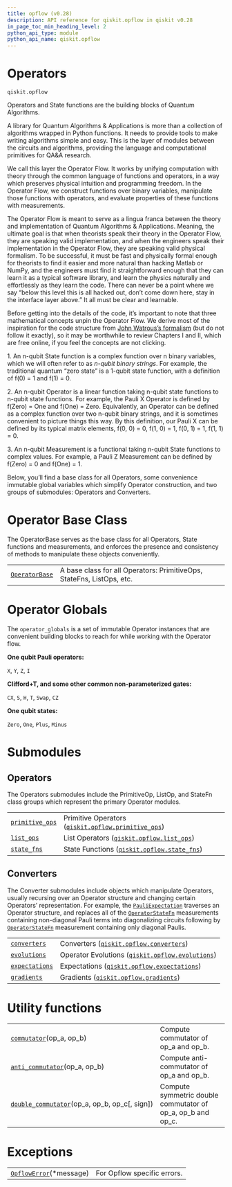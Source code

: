 ```yaml
---
title: opflow (v0.28)
description: API reference for qiskit.opflow in qiskit v0.28
in_page_toc_min_heading_level: 2
python_api_type: module
python_api_name: qiskit.opflow
---
```


<span id="module-qiskit.opflow" />

<span id="qiskit-opflow" />

<span id="operators-qiskit-opflow" />

# Operators

`qiskit.opflow`

Operators and State functions are the building blocks of Quantum Algorithms.

A library for Quantum Algorithms & Applications is more than a collection of algorithms wrapped in Python functions. It needs to provide tools to make writing algorithms simple and easy. This is the layer of modules between the circuits and algorithms, providing the language and computational primitives for QA\&A research.

We call this layer the Operator Flow. It works by unifying computation with theory through the common language of functions and operators, in a way which preserves physical intuition and programming freedom. In the Operator Flow, we construct functions over binary variables, manipulate those functions with operators, and evaluate properties of these functions with measurements.

The Operator Flow is meant to serve as a lingua franca between the theory and implementation of Quantum Algorithms & Applications. Meaning, the ultimate goal is that when theorists speak their theory in the Operator Flow, they are speaking valid implementation, and when the engineers speak their implementation in the Operator Flow, they are speaking valid physical formalism. To be successful, it must be fast and physically formal enough for theorists to find it easier and more natural than hacking Matlab or NumPy, and the engineers must find it straightforward enough that they can learn it as a typical software library, and learn the physics naturally and effortlessly as they learn the code. There can never be a point where we say “below this level this is all hacked out, don’t come down here, stay in the interface layer above.” It all must be clear and learnable.

Before getting into the details of the code, it’s important to note that three mathematical concepts unpin the Operator Flow. We derive most of the inspiration for the code structure from [John Watrous’s formalism](https://cs.uwaterloo.ca/~watrous/TQI/) (but do not follow it exactly), so it may be worthwhile to review Chapters I and II, which are free online, if you feel the concepts are not clicking.

1\. An n-qubit State function is a complex function over n binary variables, which we will often refer to as *n-qubit binary strings*. For example, the traditional quantum “zero state” is a 1-qubit state function, with a definition of f(0) = 1 and f(1) = 0.

2\. An n-qubit Operator is a linear function taking n-qubit state functions to n-qubit state functions. For example, the Pauli X Operator is defined by f(Zero) = One and f(One) = Zero. Equivalently, an Operator can be defined as a complex function over two n-qubit binary strings, and it is sometimes convenient to picture things this way. By this definition, our Pauli X can be defined by its typical matrix elements, f(0, 0) = 0, f(1, 0) = 1, f(0, 1) = 1, f(1, 1) = 0.

3\. An n-qubit Measurement is a functional taking n-qubit State functions to complex values. For example, a Pauli Z Measurement can be defined by f(Zero) = 0 and f(One) = 1.

Below, you’ll find a base class for all Operators, some convenience immutable global variables which simplify Operator construction, and two groups of submodules: Operators and Converters.

# Operator Base Class

The OperatorBase serves as the base class for all Operators, State functions and measurements, and enforces the presence and consistency of methods to manipulate these objects conveniently.

|                                                                           |                                                                       |
| ------------------------------------------------------------------------- | --------------------------------------------------------------------- |
| [`OperatorBase`](qiskit.opflow.OperatorBase "qiskit.opflow.OperatorBase") | A base class for all Operators: PrimitiveOps, StateFns, ListOps, etc. |

# Operator Globals

The `operator_globals` is a set of immutable Operator instances that are convenient building blocks to reach for while working with the Operator flow.

**One qubit Pauli operators:**

`X`, `Y`, `Z`, `I`

**Clifford+T, and some other common non-parameterized gates:**

`CX`, `S`, `H`, `T`, `Swap`, `CZ`

**One qubit states:**

`Zero`, `One`, `Plus`, `Minus`

# Submodules

## Operators

The Operators submodules include the PrimitiveOp, ListOp, and StateFn class groups which represent the primary Operator modules.

|                                                                                                                 |                                                                                                                                                     |
| --------------------------------------------------------------------------------------------------------------- | --------------------------------------------------------------------------------------------------------------------------------------------------- |
| [`primitive_ops`](qiskit.opflow.primitive_ops#module-qiskit.opflow.primitive_ops "qiskit.opflow.primitive_ops") | Primitive Operators ([`qiskit.opflow.primitive_ops`](qiskit.opflow.primitive_ops#module-qiskit.opflow.primitive_ops "qiskit.opflow.primitive_ops")) |
| [`list_ops`](qiskit.opflow.list_ops#module-qiskit.opflow.list_ops "qiskit.opflow.list_ops")                     | List Operators ([`qiskit.opflow.list_ops`](qiskit.opflow.list_ops#module-qiskit.opflow.list_ops "qiskit.opflow.list_ops"))                          |
| [`state_fns`](qiskit.opflow.state_fns#module-qiskit.opflow.state_fns "qiskit.opflow.state_fns")                 | State Functions ([`qiskit.opflow.state_fns`](qiskit.opflow.state_fns#module-qiskit.opflow.state_fns "qiskit.opflow.state_fns"))                     |

## Converters

The Converter submodules include objects which manipulate Operators, usually recursing over an Operator structure and changing certain Operators’ representation. For example, the [`PauliExpectation`](qiskit.opflow.expectations.PauliExpectation "qiskit.opflow.expectations.PauliExpectation") traverses an Operator structure, and replaces all of the [`OperatorStateFn`](qiskit.opflow.state_fns.OperatorStateFn "qiskit.opflow.state_fns.OperatorStateFn") measurements containing non-diagonal Pauli terms into diagonalizing circuits following by [`OperatorStateFn`](qiskit.opflow.state_fns.OperatorStateFn "qiskit.opflow.state_fns.OperatorStateFn") measurement containing only diagonal Paulis.

|                                                                                                             |                                                                                                                                          |
| ----------------------------------------------------------------------------------------------------------- | ---------------------------------------------------------------------------------------------------------------------------------------- |
| [`converters`](qiskit.opflow.converters#module-qiskit.opflow.converters "qiskit.opflow.converters")         | Converters ([`qiskit.opflow.converters`](qiskit.opflow.converters#module-qiskit.opflow.converters "qiskit.opflow.converters"))           |
| [`evolutions`](qiskit.opflow.evolutions#module-qiskit.opflow.evolutions "qiskit.opflow.evolutions")         | Operator Evolutions ([`qiskit.opflow.evolutions`](qiskit.opflow.evolutions#module-qiskit.opflow.evolutions "qiskit.opflow.evolutions"))  |
| [`expectations`](qiskit.opflow.expectations#module-qiskit.opflow.expectations "qiskit.opflow.expectations") | Expectations ([`qiskit.opflow.expectations`](qiskit.opflow.expectations#module-qiskit.opflow.expectations "qiskit.opflow.expectations")) |
| [`gradients`](qiskit.opflow.gradients#module-qiskit.opflow.gradients "qiskit.opflow.gradients")             | Gradients ([`qiskit.opflow.gradients`](qiskit.opflow.gradients#module-qiskit.opflow.gradients "qiskit.opflow.gradients"))                |

# Utility functions

|                                                                                                                        |                                                                |
| ---------------------------------------------------------------------------------------------------------------------- | -------------------------------------------------------------- |
| [`commutator`](qiskit.opflow.commutator "qiskit.opflow.commutator")(op\_a, op\_b)                                      | Compute commutator of op\_a and op\_b.                         |
| [`anti_commutator`](qiskit.opflow.anti_commutator "qiskit.opflow.anti_commutator")(op\_a, op\_b)                       | Compute anti-commutator of op\_a and op\_b.                    |
| [`double_commutator`](qiskit.opflow.double_commutator "qiskit.opflow.double_commutator")(op\_a, op\_b, op\_c\[, sign]) | Compute symmetric double commutator of op\_a, op\_b and op\_c. |

# Exceptions

|                                                                                   |                             |
| --------------------------------------------------------------------------------- | --------------------------- |
| [`OpflowError`](qiskit.opflow.OpflowError "qiskit.opflow.OpflowError")(\*message) | For Opflow specific errors. |

